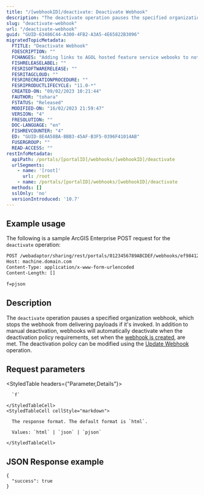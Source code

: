 ```yaml
---
title: "/[webhookID]/deactivate: Deactivate Webhook"
description: "The deactivate operation pauses the specified organization webhook."
slug: "deactivate-webhook"
url: "/deactivate-webhook"
guid: "GUID-63486C44-A300-4FB2-A3A5-4E65822B3096"
migratedTopicMetadata:
  FTITLE: "Deactivate Webhook"
  FDESCRIPTION: ""
  FCHANGES: "Adding links to AGOL hosted feature service webooks to note"
  FISHRELEASELABEL: ""
  FESRISOFTWARERELEASE: ""
  FESRITAGCLOUD: ""
  FESRIRECREATIONPROCEDURE: ""
  FESRIPRODUCTLIFECYCLE: "11.0-*"
  CREATED-ON: "09/02/2023 10:21:44"
  FAUTHOR: "tohara"
  FSTATUS: "Released"
  MODIFIED-ON: "16/02/2023 21:59:47"
  VERSION: "4"
  FRESOLUTION: ""
  DOC-LANGUAGE: "en"
  FISHREVCOUNTER: "4"
  ED: "GUID-8E4A58BA-BBB3-45AF-B3F5-0396F41014AB"
  FUSERGROUP: ""
  READ-ACCESS: ""
restInfoMetadata:
  apiPath: /portals/[portalID]/webhooks/[webhookID]/deactivate
  urlSegments:
    - name: '[root]'
      url: /root
    - name: /portals/[portalID]/webhooks/[webhookID]/deactivate
  methods: []
  sslOnly: 'no'
  versionIntroduced: '10.7'
---
```


## Example usage

The following is a sample ArcGIS Enterprise POST request for the `deactivate` operation:

```markdown
POST /webadaptor/sharing/rest/portals/0123456789ABCDEF/webhooks/ef98412f3555432aa42d3aecc81c633a/deactivate HTTP/1.1
Host: machine.domain.com
Content-Type: application/x-www-form-urlencoded
Content-Length: []

f=pjson

```

## Description

The `deactivate` operation pauses a specified organization webhook, which stops the webhook from delivering payloads if it's invoked. In addition to manual deactivation, webhooks will automatically deactivate when the deactivation policy requirements, set when the [webhook is created](/create-webhooks), are met. The deactivation policy can be modified using the [Update Webhook](/update-webhook) operation.


## Request parameters

<StyledTable headers={"Parameter,Details"}>
  <StyledTableRow>
    <StyledTableCell cellStyle="markdown">

      `f` 

    </StyledTableCell>
    <StyledTableCell cellStyle="markdown">

      The response format. The default format is `html`.

      Values: `html` | `json` | `pjson`

    </StyledTableCell>
  </StyledTableRow>
</StyledTable>


## JSON Response example

```other
{
  "success": true
}
```